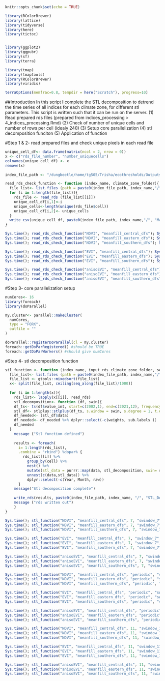 ```r
knitr::opts_chunk$set(echo = TRUE)
```

```r
library(RColorBrewer)
library(lattice)
library(tidyverse)
library(here)
library(tictoc)


library(ggplot2)
library(ggpubr)
library(sf)
library(terra)

library(tmap)
library(tmaptools)
library(RColorBrewer)
library(viridis)

terraOptions(memfrac=0.8, tempdir = here("Scratch"), progress=10)
```
##Introduction
In this script I complete the STL decomposition to detrend the time series of all indices for 
each climate zone, for different stl parameters. This script is written such that it can be run
on the server.
(1) Read prepared rds files (prepared from indices_processing > 4_indices_processing.Rmd)
(2) Check of number of unique cells and number of rows per cell (idealy 240) 
(3) Setup core parallelization
(4) stl decomposition funciton
(5) Application of function

#Step 1 & 2- read prepared files and check unique pixels in each read file
```r
unique_cell_df<- data.frame(matrix(ncol = 2, nrow = 0))
x <- c("rds_file_number", "number_uniquecells")
colnames(unique_cell_df) <- x
remove(x)
  
index_file_path <- "/dungbeetle/home/tg505/Trisha/ecothresholds/Outputs/Indices/"

read_rds_check_function <- function (index_name, climate_zone_folder){
  file_list<- list.files (path = paste0(index_file_path, index_name,"/", "Max_consecutive_missingNA/", climate_zone_folder, "/"), pattern =".rds$", all.files = T, full.names = T)
  for (i in 1:length(file_list)){
    rds_file <- read_rds (file_list[[i]])
    unique_cell_df[i,1]<-i
    unique_cells<-length(unique(rds_file$cell))
    unique_cell_df[i,2]<- unique_cells
  }
  write_csv(unique_cell_df, paste0(index_file_path, index_name,"/", "Max_consecutive_missingNA/", climate_zone_folder, "/", "unique_cell_df.csv"))
}

Sys.time(); read_rds_check_function("NDVI", "meanfill_central_dfs"); Sys.time()
Sys.time(); read_rds_check_function("NDVI", "meanfill_eastern_dfs"); Sys.time()
Sys.time(); read_rds_check_function("NDVI", "meanfill_southern_dfs"); Sys.time()

Sys.time(); read_rds_check_function("EVI", "meanfill_central_dfs"); Sys.time()
Sys.time(); read_rds_check_function("EVI", "meanfill_eastern_dfs"); Sys.time()
Sys.time(); read_rds_check_function("EVI", "meanfill_southern_dfs"); Sys.time()

Sys.time(); read_rds_check_function("anisoEVI", "meanfill_central_dfs"); Sys.time()
Sys.time(); read_rds_check_function("anisoEVI", "meanfill_eastern_dfs"); Sys.time()
Sys.time(); read_rds_check_function("anisoEVI", "meanfill_southern_dfs"); Sys.time()

```

#Step 3- core parallelization setup
```r
numCores<- 16
library(foreach)
library(doParallel)

my.cluster<- parallel::makeCluster(
  numCores,
  type = "FORK",
  outfile = ""
)

doParallel::registerDoParallel(cl = my.cluster)
foreach::getDoParRegistered() #should be TRUE
foreach::getDoParWorkers() #should give numCores
```

#Step 4- stl decomposition function
```r

stl_function <- function (index_name, input_rds_climate_zone_folder, swin, swinfolder, climate_zone){
  file_list<- list.files (path = paste0(index_file_path, index_name,"/", "Max_consecutive_missingNA/", input_rds_climate_zone_folder, "/"), pattern =".rds$", all.files = T, full.names = T)
  file_list <- gtools::mixedsort(file_list)
  x<- split(file_list, ceiling(seq_along(file_list)/1000))
  
  for (i in 1:length(x)){
    rds_list<- lapply(x[[i]], read_rds)
    stl_decomposition<- function (df, swin){
    df_ts<- ts(df$value_int, start=c(2002,1), end=c(2021,12), frequency=12)
    stl_df<- stlplus::stlplus(df_ts, s.window = swin, s.degree = 1, t.degree = 1)
    df_needed<- (stl_df$data)
    df_needed<- df_needed %>% dplyr::select(-c(weights, sub.labels ))
    df_needed
  }
    message ("Stl function defined")
  
    results <- foreach(
      i= 1:length(rds_list),
      .combine = "rbind") %dopar% {
        rds_list[[i]] %>%
          group_by(cell) %>%
          nest() %>%
          mutate(stl_data = purrr::map(data, stl_decomposition, swin= swin)) %>%
          unnest(c(data,stl_data)) %>%
          dplyr::select(-c(Year, Month, raw))
      }
    message("Stl decomposition complete")
  
    write_rds(results, paste0(index_file_path, index_name, "/", "STL_Decomposition","/", swindowfolder,"/", "stl_", climate_zone, "_", i, ".rds"))#changed output file address manually
    message ("rds written out")
    }
}

Sys.time(); stl_function("NDVI", "meanfill_central_dfs", 7, "swindow_7", "central"); Sys.time()
Sys.time(); stl_function("NDVI", "meanfill_eastern_dfs", 7, "swindow_7", "eastern"); Sys.time()
Sys.time(); stl_function("NDVI", "meanfill_southern_dfs", 7, "swindow_7", "southern"); Sys.time()

Sys.time(); stl_function("EVI", "meanfill_central_dfs", 7, "swindow_7", "central"); Sys.time()
Sys.time(); stl_function("EVI", "meanfill_eastern_dfs", 7, "swindow_7", "eastern"); Sys.time()
Sys.time(); stl_function("EVI", "meanfill_southern_dfs", 7, "swindow_7", "southern"); Sys.time()

Sys.time(); stl_function("anisoEVI", "meanfill_central_dfs", 7, "swindow_7", "central"); Sys.time()
Sys.time(); stl_function("anisoEVI", "meanfill_eastern_dfs", 7, "swindow_7", "eastern"); Sys.time()
Sys.time(); stl_function("anisoEVI", "meanfill_southern_dfs", 7, "swindow_7", "southern"); Sys.time()

Sys.time(); stl_function("NDVI", "meanfill_central_dfs", "periodic", "swindow_periodic", "central"); Sys.time()
Sys.time(); stl_function("NDVI", "meanfill_eastern_dfs", "periodic", "swindow_periodic", "eastern"); Sys.time()
Sys.time(); stl_function("NDVI", "meanfill_southern_dfs", "periodic", "swindow_periodic", "southern"); Sys.time()

Sys.time(); stl_function("EVI", "meanfill_central_dfs", "periodic", "swindow_periodic", "central"); Sys.time()
Sys.time(); stl_function("EVI", "meanfill_eastern_dfs", "periodic", "swindow_periodic", "eastern"); Sys.time()
Sys.time(); stl_function("EVI", "meanfill_southern_dfs", "periodic", "swindow_periodic", "southern"); Sys.time()

Sys.time(); stl_function("anisoEVI", "meanfill_central_dfs", "periodic", "swindow_periodic", "central"); Sys.time()
Sys.time(); stl_function("anisoEVI", "meanfill_eastern_dfs", "periodic", "swindow_periodic", "eastern"); Sys.time()
Sys.time(); stl_function("anisoEVI", "meanfill_southern_dfs", "periodic", "swindow_periodic", "southern"); Sys.time()

Sys.time(); stl_function("NDVI", "meanfill_central_dfs", 11, "swindow_11", "central"); Sys.time()
Sys.time(); stl_function("NDVI", "meanfill_eastern_dfs", 11, "swindow_11", "eastern"); Sys.time()
Sys.time(); stl_function("NDVI", "meanfill_southern_dfs", 11, "swindow_11", "southern"); Sys.time()

Sys.time(); stl_function("EVI", "meanfill_central_dfs", 11, "swindow_11", "central"); Sys.time()
Sys.time(); stl_function("EVI", "meanfill_eastern_dfs", 11, "swindow_11", "eastern"); Sys.time()
Sys.time(); stl_function("EVI", "meanfill_southern_dfs", 11, "swindow_11", "southern"); Sys.time()

Sys.time(); stl_function("anisoEVI", "meanfill_central_dfs", 11, "swindow_11", "central"); Sys.time()
Sys.time(); stl_function("anisoEVI", "meanfill_eastern_dfs", 11, "swindow_11", "eastern"); Sys.time()
Sys.time(); stl_function("anisoEVI", "meanfill_southern_dfs", 11, "swindow_11", "southern"); Sys.time()


```